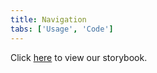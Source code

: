 ```yaml
---
title: Navigation
tabs: ['Usage', 'Code']
---
```


Click <a href="https://pages.github.ibm.com/cloud-integration-design/ide-components/?path=/story/ide-navigation-ide-navigation-component-set--all-components-used-together" 
target="_blank">here</a> to view our storybook.
